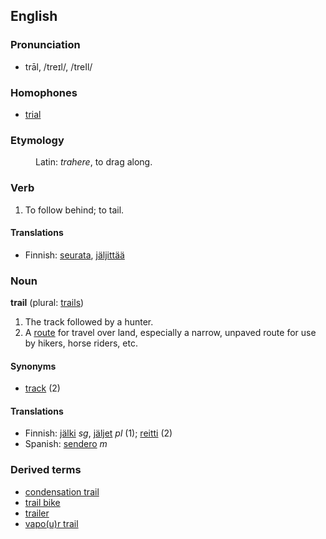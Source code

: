 ==English==

===Pronunciation===
*trāl, /treɪl/, /treIl/

===Homophones===
*[[trial]]

===Etymology===
:Latin: ''trahere'', to drag along.

===Verb===
{{en-infl-reg-consonant|trail||}}
# To follow behind; to tail.

====Translations====
*Finnish: [[seurata]], [[jäljittää]]

===Noun===
'''trail''' (plural: [[trails]])

# The track followed by a hunter.
# A [[route]] for travel over land, especially a narrow, unpaved route for use by hikers, horse riders, etc.  

====Synonyms====
*[[track]] (2)

====Translations====
*Finnish: [[jälki]] ''sg'', [[jäljet]] ''pl'' (1); [[reitti]] (2)
*Spanish: [[sendero]] ''m''

===Derived terms===
*[[condensation trail]]
*[[trail bike]]
*[[trailer]]
*[[vapour trail|vapo(u)r trail]]